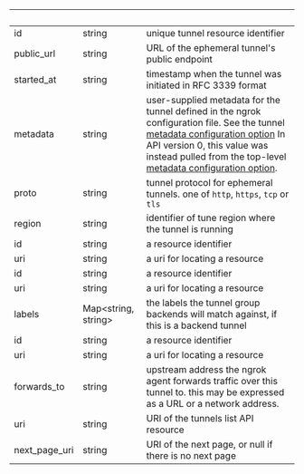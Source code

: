 | &nbsp;        | &nbsp;                    | &nbsp;                                                                                                                                                                                                                                                                                                                                                                                                                    |
| ------------- | ------------------------- | ------------------------------------------------------------------------------------------------------------------------------------------------------------------------------------------------------------------------------------------------------------------------------------------------------------------------------------------------------------------------------------------------------------------------- |
| id            | string                    | unique tunnel resource identifier                                                                                                                                                                                                                                                                                                                                                                                         |
| public_url    | string                    | URL of the ephemeral tunnel's public endpoint                                                                                                                                                                                                                                                                                                                                                                             |
| started_at    | string                    | timestamp when the tunnel was initiated in RFC 3339 format                                                                                                                                                                                                                                                                                                                                                                |
| metadata      | string                    | user-supplied metadata for the tunnel defined in the ngrok configuration file. See the tunnel [metadata configuration option](https://ngrok.com/docs/secure-tunnels/ngrok-agent/reference/config#common-tunnel-configuration-properties) In API version 0, this value was instead pulled from the top-level [metadata configuration option](https://ngrok.com/docs/secure-tunnels/ngrok-agent/reference/config#metadata). |
| proto         | string                    | tunnel protocol for ephemeral tunnels. one of `http`, `https`, `tcp` or `tls`                                                                                                                                                                                                                                                                                                                                             |
| region        | string                    | identifier of tune region where the tunnel is running                                                                                                                                                                                                                                                                                                                                                                     |
| id            | string                    | a resource identifier                                                                                                                                                                                                                                                                                                                                                                                                     |
| uri           | string                    | a uri for locating a resource                                                                                                                                                                                                                                                                                                                                                                                             |
| id            | string                    | a resource identifier                                                                                                                                                                                                                                                                                                                                                                                                     |
| uri           | string                    | a uri for locating a resource                                                                                                                                                                                                                                                                                                                                                                                             |
| labels        | Map&lt;string, string&gt; | the labels the tunnel group backends will match against, if this is a backend tunnel                                                                                                                                                                                                                                                                                                                                      |
| id            | string                    | a resource identifier                                                                                                                                                                                                                                                                                                                                                                                                     |
| uri           | string                    | a uri for locating a resource                                                                                                                                                                                                                                                                                                                                                                                             |
| forwards_to   | string                    | upstream address the ngrok agent forwards traffic over this tunnel to. this may be expressed as a URL or a network address.                                                                                                                                                                                                                                                                                               |
| uri           | string                    | URI of the tunnels list API resource                                                                                                                                                                                                                                                                                                                                                                                      |
| next_page_uri | string                    | URI of the next page, or null if there is no next page                                                                                                                                                                                                                                                                                                                                                                    |

